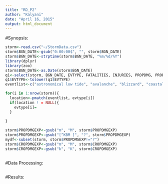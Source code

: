 ```yaml
---
title: "RD_P2"
author: "Kalyani"
date: "April 16, 2015"
output: html_document
---
```

#Synopsis:



```r
storm<-read.csv("~/StormData.csv")
storm$BGN_DATE<-gsub("0:00:00$", "", storm$BGN_DATE)
storm$BGN_DATE<-strptime(storm$BGN_DATE, "%m/%d/%Y")
library(dplyr)
library(zoo)
storm$BGN_DATE<-as.Date(storm$BGN_DATE)
q1<-select(storm, BGN_DATE, EVTYPE, FATALITIES, INJURIES, PROPDMG, PROPDMGEXP, CROPDMG, CROPDMGEXP)
q1$EVTYPE<-tolower(q1$EVTYPE)
eventlist<-c("astronomical low tide", "avalanche", "blizzard", "coastal flood", "cold/wind chill", "debris flow", "dense fog", "dense smoke", "drought", "dust devil", "dust storm", "excessive heat", "extreme cold/wind chill", "flash flood", "flood", "frost/freeze", "funnel cloud", "freezing fog", "hail", "heat", "heavy rain", "heavy snow", "high surf", "high wind", "hurricane(typhoon)", "ice storm", "lake-effect snow","lakeshore flood", "lightning", "marine hail", "marine high wind", "marine strong wind", "marine thunderstorm wind", "rip current", "seiche", "sleet", "storm surge/tide", "strong wind", "thunderstorm wind", "tornado", "tropical depression", "tropical storm", "tsunami", "volcanic ash", "waterspout", "wildfire", "winter storm", "winter weather")

for(i in 1:nrow(storm)){
  location<-pmatch(eventlist, evtype[i])
  if(location ! = NULL){
    evtype[i]=
  }
    
}

storm$PROPDMGEXP<-gsub("m", "M", storm$PROPDMGEXP)
storm$PROPDMGEXP<-gsub("[^KBM ]", "?", storm$PROPDMGEXP)
mydf<-subset(storm, storm$PROPDMGEXP!="?")
storm$CROPDMGEXP<-gsub("m", "M", storm$CROPDMGEXP)
storm$CROPDMGEXP<-gsub("k", "K", storm$CROPDMGEXP)



```

#Data Processing:


```r

```

#Results: